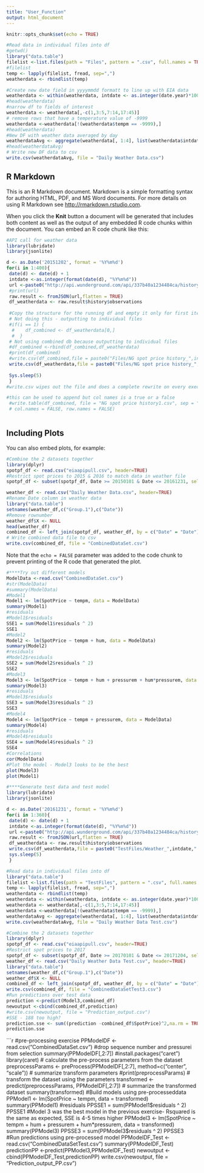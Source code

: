 ---
title: "User_Function"
output: html_document
---

```{r setup, include=FALSE}
knitr::opts_chunk$set(echo = TRUE)
```
```{r}
#Read data in individual files into df
#getwd()
library("data.table")
filelist <-list.files(path = "Files", pattern = ".csv", full.names = TRUE)
#filelist
temp <- lapply(filelist, fread, sep=",")
weatherdata <- rbindlist(temp)

#Create new date field in yyyymmdd formatt to line up with EIA data
weatherdata <- within(weatherdata, intdate <- as.integer(date.year)*10000 + as.integer(date.mon)*100 + as.integer(date.mday))
#head(weatherdata)
#narrow df to fields of interest
weatherdata <- weatherdata[,-c(1,3:5,7:14,17:45)] 
# remove rows that have a temperature value of -9999
weatherdata <-weatherdata[!(weatherdata$tempm == -9999),]
#head(weatherdata)
#New DF with weather data averaged by day
weatherdataAvg <- aggregate(weatherdata[, 1:4], list(weatherdata$intdate), FUN = function(x) mean(as.numeric(as.character(x))))
#head(weatherdataAvg)
# Write new DF data to csv
write.csv(weatherdataAvg, file = "Daily Weather Data.csv")
```

## R Markdown

This is an R Markdown document. Markdown is a simple formatting syntax for authoring HTML, PDF, and MS Word documents. For more details on using R Markdown see <http://rmarkdown.rstudio.com>.

When you click the **Knit** button a document will be generated that includes both content as well as the output of any embedded R code chunks within the document. You can embed an R code chunk like this:

```{r cars}
#API call for weather data
library(lubridate)
library(jsonlite)

d <- as.Date('20151202', format = '%Y%m%d')
for(i in 1:400){
 date(d) <- date(d) + 1
 intdate <-as.integer(format(date(d), "%Y%m%d"))
 url <-paste0("http://api.wunderground.com/api/337b40a1234484ca/history_",intdate,"/q/LA/Erath.json")
 #print(url)
 raw.result <- fromJSON(url,flatten = TRUE)
 df_weatherdata <- raw.result$history$observations
 
 #Copy the structure for the running df and empty it only for first iteration - it gets appended on subsequent passes
 # Not doing this - outputting to individual files
 #if(i == 1) {
  #    df_combined <- df_weatherdata[0,]
  #  }
 # Not using combined db because outputting to individual files
 #df_combined <-rbind(df_combined,df_weatherdata)
 #print(df_combined)
 #write.csv(df_combined,file = paste0("Files/NG spot price history_",intdate,".csv"))
 write.csv(df_weatherdata,file = paste0("Files/NG spot price history_",intdate,".csv"))
           
 Sys.sleep(5)
 }
#write.csv wipes out the file and does a complete rewrite on every execution

#this can be used to append but col names is a true or a false
 #write.table(df_combined, file = "NG spot price history1.csv", sep = ",", append = TRUE, quote = FALSE,
 # col.names = FALSE, row.names = FALSE)



```

## Including Plots

You can also embed plots, for example:

```{r pressure, echo=FALSE}
#Combine the 2 datasets together
library(dplyr)
spotpf_df <- read.csv("eiaapipull.csv", header=TRUE)
#Restrict spot prices to 2015 & 2016 to match data in weather file
spotpf_df <- subset(spotpf_df, Date >= 20150101 & Date <= 20161231, select=c(Date, SpotPrice))

weather_df <- read.csv("Daily Weather Data.csv", header=TRUE)
#Rename Date column in weather data
library("data.table")
setnames(weather_df,c("Group.1"),c("Date"))
#Remove rownumber 
weather_df$X <- NULL
head(weather_df)
combined_df <- left_join(spotpf_df, weather_df, by = c("Date" = "Date"))
# Write combined data file to csv
write.csv(combined_df, file = "CombinedDataSet.csv")

```

Note that the `echo = FALSE` parameter was added to the code chunk to prevent printing of the R code that generated the plot.


```{r}
#****Try out different models
ModelData <-read.csv("CombinedDataSet.csv")
#str(ModelData)
#summary(ModelData)
#Model1
Model1 <- lm(SpotPrice ~ tempm, data = ModelData)
summary(Model1)
#residuals
#Model1$residuals
SSE1 = sum(Model1$residuals ^ 2)
SSE1
#Model2
Model2 <- lm(SpotPrice ~ tempm + hum, data = ModelData)
summary(Model2)
#residuals
#Model2$residuals
SSE2 = sum(Model2$residuals ^ 2)
SSE2
#Model3
Model3 <- lm(SpotPrice ~ tempm + hum + pressurem + hum*pressurem, data = ModelData)
summary(Model3)
#residuals
#Model3$residuals
SSE3 = sum(Model3$residuals ^ 2)
SSE3
#Model4
Model4 <- lm(SpotPrice ~ tempm + pressurem, data = ModelData)
summary(Model4)
#residuals
#Model4$residuals
SSE4 = sum(Model4$residuals ^ 2)
SSE4
#Correlations
cor(ModelData)
#Plot the model - Model3 looks to be the best
plot(Model3)
plot(Model1)
```

```{r}
#****Generate test data and test model
library(lubridate)
library(jsonlite)

d <- as.Date('20161231', format = '%Y%m%d')
for(i in 1:360){
 date(d) <- date(d) + 1
 intdate <-as.integer(format(date(d), "%Y%m%d"))
 url <-paste0("http://api.wunderground.com/api/337b40a1234484ca/history_",intdate,"/q/LA/Erath.json")
 raw.result <- fromJSON(url,flatten = TRUE)
 df_weatherdata <- raw.result$history$observations
 write.csv(df_weatherdata,file = paste0("TestFiles/Weather_",intdate,".csv"))
 sys.sleep(5)
 }

#Read data in individual files into df
library("data.table")
filelist <-list.files(path = "TestFiles", pattern = ".csv", full.names = TRUE)
temp <- lapply(filelist, fread, sep=",")
weatherdata <- rbindlist(temp)
weatherdata <- within(weatherdata, intdate <- as.integer(date.year)*10000 + as.integer(date.mon)*100 + as.integer(date.mday))
weatherdata <- weatherdata[,-c(1,3:5,7:14,17:45)] 
weatherdata <-weatherdata[!(weatherdata$tempm == -9999),]
weatherdataAvg <- aggregate(weatherdata[, 1:4], list(weatherdata$intdate), FUN = function(x) mean(as.numeric(as.character(x))))
write.csv(weatherdataAvg, file = "Daily Weather Data Test.csv")

#Combine the 2 datasets together
library(dplyr)
spotpf_df <- read.csv("eiaapipull.csv", header=TRUE)
#Restrict spot prices to 2017 
spotpf_df <- subset(spotpf_df, Date >= 20170101 & Date <= 20171204, select=c(Date, SpotPrice))
weather_df <- read.csv("Daily Weather Data Test.csv", header=TRUE)
library("data.table")
setnames(weather_df,c("Group.1"),c("Date"))
weather_df$X <- NULL
combined_df <- left_join(spotpf_df, weather_df, by = c("Date" = "Date"))
write.csv(combined_df, file = "CombinedDataSetTest3.csv")
#Run predictions over test data
prediction <-predict(Model3,combined_df)
newoutput <-cbind(combined_df,prediction)
#write.csv(newoutput, file = "Prediction_output.csv")
#SSE - 188 too high?
prediction.sse <- sum((prediction -combined_df$SpotPrice)^2,na.rm = TRUE)
prediction.sse
```

```{r}
#pre-processing exercise
PPModelDF <-read.csv("CombinedDataSet.csv")
#drop sequence number and pressurei from selection
summary(PPModelDF[,2:7])
#install.packages("caret")
library(caret)
# calculate the pre-process parameters from the dataset
preprocessParams <- preProcess(PPModelDF[,2:7], method=c("center", "scale"))
# summarize transform parameters
#print(preprocessParams)
# transform the dataset using the parameters
transformed <- predict(preprocessParams, PPModelDF[,2:7])
# summarize the transformed dataset
summary(transformed)
#Build models using pre-processeddata
PPModel1 <- lm(SpotPrice ~ tempm, data = transformed)
summary(PPModel1)
#residuals
PPSSE1 = sum(PPModel1$residuals ^ 2)
PPSSE1
#Model 3 was the best model in the previous exercise- Rsquared is the same as expected, SSE is 4-5 times higher
PPModel3 <- lm(SpotPrice ~ tempm + hum + pressurem + hum*pressurem, data = transformed)
summary(PPModel3)
PPSSE3 = sum(PPModel3$residuals ^ 2)
PPSSE3
#Run predictions using pre-processed model
PPModelDF_Test <-read.csv("CombinedDataSetTest.csv")
summary(PPModelDF_Test)
predictionPP <-predict(PPModel3,PPModelDF_Test)
newoutput <-cbind(PPModelDF_Test,predictionPP)
write.csv(newoutput, file = "Prediction_output_PP.csv")


